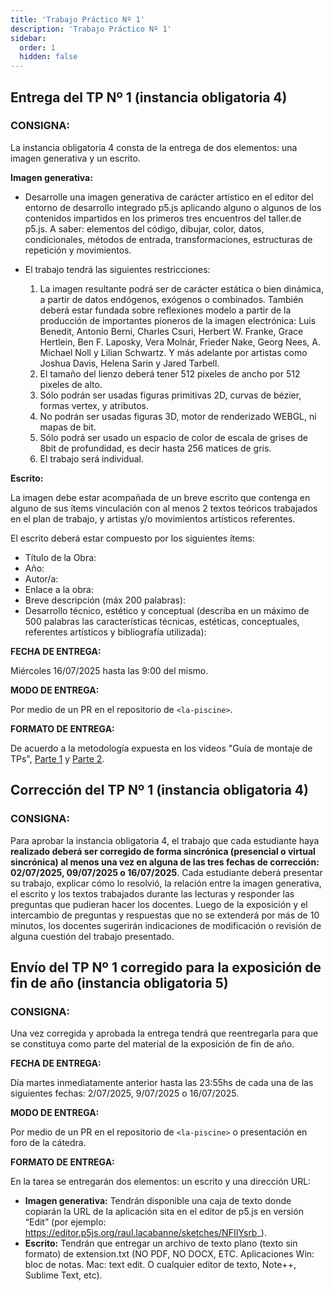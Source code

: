 ```yaml
---
title: 'Trabajo Práctico Nº 1'
description: 'Trabajo Práctico Nº 1'
sidebar:
  order: 1
  hidden: false
---
```


## Entrega del TP Nº 1 (instancia obligatoria 4)

### CONSIGNA:

La instancia obligatoria 4 consta de la entrega de dos elementos: una imagen generativa y un escrito.

**Imagen generativa:**

- Desarrolle una imagen generativa de carácter artístico en el editor del entorno de desarrollo integrado p5.js aplicando alguno o algunos de los contenidos impartidos en los primeros tres encuentros del taller.de p5.js. A saber: elementos del código, dibujar, color, datos, condicionales, métodos de entrada, transformaciones, estructuras de repetición y movimientos.

- El trabajo tendrá las siguientes restricciones:

  1. La imagen resultante podrá ser de carácter estática o bien dinámica, a partir de datos endógenos, exógenos o combinados. También deberá estar fundada sobre reflexiones modelo a partir de la producción de importantes pioneros de la imagen electrónica: Luis Benedit, Antonio Berni, Charles Csuri, Herbert W. Franke, Grace Hertlein, Ben F. Laposky, Vera Molnár, Frieder Nake, Georg Nees, A. Michael Noll y Lilian Schwartz. Y más adelante por artistas como Joshua Davis, Helena Sarin y Jared Tarbell.
  2. El tamaño del lienzo deberá tener 512 pixeles de ancho por 512 pixeles de alto.
  3. Sólo podrán ser usadas figuras primitivas 2D, curvas de bézier, formas vertex, y atributos.
  4. No podrán ser usadas figuras 3D, motor de renderizado WEBGL, ni mapas de bit.
  5. Sólo podrá ser usado un espacio de color de escala de grises de 8bit de profundidad, es decir hasta 256 matices de gris.
  6. El trabajo será individual.


**Escrito:**

La imagen debe estar acompañada de un breve escrito que contenga en alguno de sus ítems vinculación con al menos 2 textos teóricos trabajados en el plan de trabajo, y artistas y/o movimientos artísticos referentes.

El escrito deberá estar compuesto por los siguientes ítems:

- Título de la Obra:
- Año:
- Autor/a:
- Enlace a la obra:
- Breve descripción (máx 200 palabras):
- Desarrollo técnico, estético y conceptual (describa en un máximo de 500 palabras las características técnicas, estéticas, conceptuales, referentes artísticos y bibliografía utilizada):


**FECHA DE ENTREGA:**

Miércoles 16/07/2025 hasta las 9:00 del mismo.

**MODO DE ENTREGA:**

Por medio de un PR en el repositorio de `<la-piscine>`.

**FORMATO DE ENTREGA:**

De acuerdo a la metodología expuesta en los videos "Guía de montaje de TPs", [Parte 1](https://youtu.be/sLJHTH2I-TE?si=OYjr62JwlhtPQqMw) y [Parte 2](https://youtu.be/POcktQWWUG8?si=XwZH298v2N8sZtaR).

## Corrección del TP Nº 1 (instancia obligatoria 4)

### CONSIGNA:

Para aprobar la instancia obligatoria 4, el trabajo que cada estudiante haya **realizado deberá ser corregido de forma sincrónica (presencial o virtual sincrónica) al menos una vez en alguna de las tres fechas de corrección: 02/07/2025, 09/07/2025 o 16/07/2025**. Cada estudiante deberá presentar su trabajo, explicar cómo lo resolvió, la relación entre la imagen generativa, el escrito y los textos trabajados durante las lecturas y responder las preguntas que pudieran hacer los docentes. Luego de la exposición y el intercambio de preguntas y respuestas que no se extenderá por más de 10 minutos, los docentes sugerirán indicaciones de modificación o revisión de alguna cuestión del trabajo presentado.

## Envío del TP Nº 1 corregido para la exposición de fin de año (instancia obligatoria 5)

### CONSIGNA:

Una vez corregida y aprobada la entrega tendrá que reentregarla para que se constituya como parte del material de la exposición de fin de año.

**FECHA DE ENTREGA:**

Día martes inmediatamente anterior hasta las 23:55hs de cada una de las siguientes fechas: 2/07/2025, 9/07/2025 o 16/07/2025.

**MODO DE ENTREGA:**

Por medio de un PR en el repositorio de `<la-piscine>` o presentación en foro de la cátedra.

**FORMATO DE ENTREGA:**

En la tarea se entregarán dos elementos: un escrito y una dirección URL:

- **Imagen generativa:** Tendrán disponible una caja de texto donde copiarán la URL de la aplicación sita en el editor de p5.js en versión “Edit” (por ejemplo: https://editor.p5js.org/raul.lacabanne/sketches/NFIIYsrb_).
- **Escrito:** Tendrán que entregar un archivo de texto plano (texto sin formato) de extension.txt (NO PDF, NO DOCX, ETC. Aplicaciones Win: bloc de notas. Mac: text edit. O cualquier editor de texto, Note++, Sublime Text, etc).
